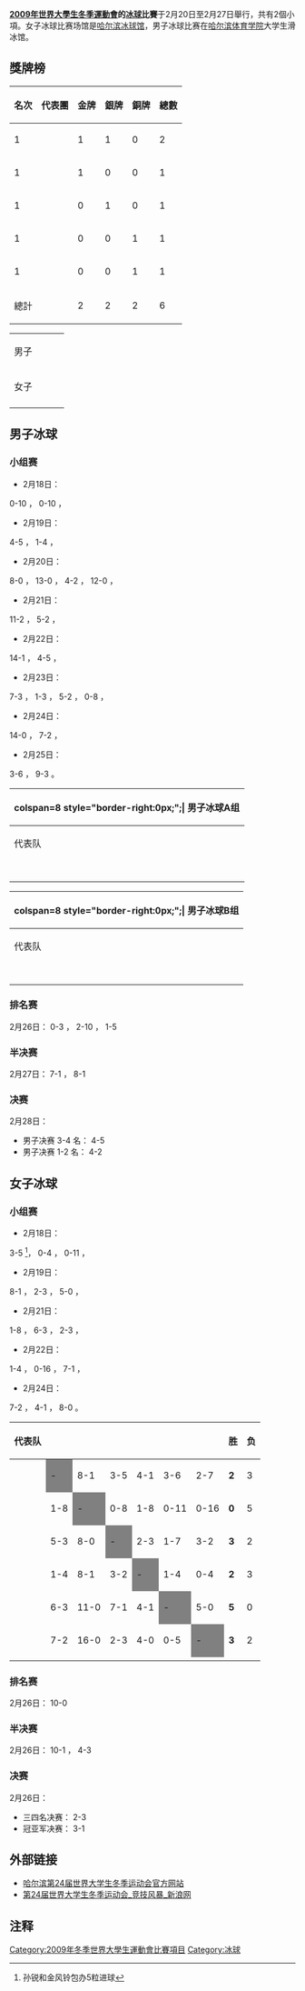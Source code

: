 '''[[2009年世界大學生冬季運動會|2009年世界大學生冬季運動會]]的[[冰球|冰球]]比賽'''于2月20日至2月27日舉行，共有2個小項。女子冰球比赛场馆是[[哈尔滨冰球馆|哈尔滨冰球馆]]，男子冰球比赛在[[哈尔滨体育学院|哈尔滨体育学院]]大学生滑冰馆。

== 獎牌榜 ==
{| class="wikitable" 
|- 
!名次!!代表團!!金牌!!銀牌!!銅牌!!總數
|-
|1||{{CAN}}||1||1||0||2
|-
|1||{{RUS}}||1||0||0||1
|-
|1||{{CHN}}||0||1||0||1
|-
|1||{{FIN}}||0||0||1||1
|-
|1||{{SVK}}||0||0||1||1
|-
!colspan=2|總計||2||2||2||6
|}

{| {{MedalistTable|type=項目|columns=1|style=font-size:small;}}
|-
|男子
| {{RUS}}
| {{CAN}}
| {{SVK}}
|-
|女子
| {{CAN}}
| {{CHN}}
| {{FIN}}
|-
|}

== 男子冰球 ==
=== 小组赛 ===
*2月18日：
{{GBR}} 0-10 {{CZE}}，
{{CHN}} 0-10 {{KAZ}}，
*2月19日：
{{KOR}} 4-5 {{USA}}，
{{JPN}} 1-4 {{SVK}}，
*2月20日：
{{KAZ}} 8-0 {{GBR}}，
{{CAN}} 13-0 {{CHN}}，
{{SVK}} 4-2 {{KOR}}，
{{RUS}} 12-0 {{JPN}}，
*2月21日：
{{CAN}} 11-2 {{GBR}}，
{{KAZ}} 5-2 {{CZE}}，
*2月22日：
{{RUS}} 14-1 {{KOR}}，
{{SVK}} 4-5 {{USA}}，
*2月23日：
{{CHN}} 7-3 {{GBR}}，
{{CZE}} 1-3 {{CAN}}，
{{JPN}} 5-2 {{KOR}}，
{{USA}} 0-8 {{RUS}}，
*2月24日：
{{CZE}} 14-0 {{CHN}}，
{{CAN}} 7-2 {{KAZ}}，
*2月25日：
{{USA}} 3-6 {{JPN}}，
{{RUS}} 9-3 {{SVK}}。

{| class="wikitable" 
|-
! colspan=8 style="border-right:0px;";| 男子冰球A组
|-
!代表队!!{{flagicon|GBR}}!!{{flagicon|CZE}}!!{{flagicon|KAZ}}!!{{flagicon|CAN}}!!{{flagicon|CHN}}!!胜!!负!!名次
|-
|{{GBR}}||style="background:grey"|-||0-10||0-8||2-11||3-7||0||4||5
|-
|{{CZE}}||10-0||style="background:grey"|-||2-5||1-3||14-0||2||2||3
|-
|{{KAZ}}||8-0||5-2||style="background:grey"|-||2-7||10-0||3||1||2
|-
|{{CAN}}||11-2||3-1||7-2||style="background:grey"|-||13-0||4||0||1
|-
|{{CHN}}||7-3||0-14||0-10||0-13||style="background:grey"|-||1||3||4
|-
|}

{| class="wikitable" 
|-
! colspan=8 style="border-right:0px;";| 男子冰球B组
|- 
!代表队!!{{flagicon|KOR}}!!{{flagicon|USA}}!!{{flagicon|JPN}}!!{{flagicon|SVK}}!!{{flagicon|RUS}}!!胜!!负!!名次
|-
|{{KOR}}||style="background:grey"|-||4-5||2-5||2-4||1-14||0||4||5
|-
|{{USA}}||5-4||style="background:grey"|-||3-6||5-4||0-8||2||2||4
|-
|{{JPN}}||5-2||6-3||style="background:grey"|-||1-4||0-12||2||2||3
|-
|{{SVK}}||4-2||4-5||4-1||style="background:grey"|-||3-9||2||2||2
|-
|{{RUS}}||14-1||8-0||12-0||9-3||style="background:grey"|-||4||0||1
|-
|}

=== 排名赛 ===
2月26日：{{GBR}} 0-3 {{KOR}}，{{CHN}} 2-10 {{USA}}，{{CZE}} 1-5 {{JPN}}

=== 半决赛 ===
2月27日：
{{RUS}} 7-1 {{KAZ}}，{{CAN}} 8-1 {{SVK}}

=== 决赛 ===
2月28日：
*男子决赛 3-4 名：{{KAZ}} 4-5 {{SVK}}
*男子决赛 1-2 名：{{RUS}} 4-2 {{CAN}}

== 女子冰球 ==
=== 小组赛 ===
*2月18日：
{{SVK}} 3-5 {{CHN}}<ref>孙锐和金风铃包办5粒进球</REF>，
{{JPN}} 0-4 {{FIN}}，
{{GBR}} 0-11 {{CAN}}，
*2月19日：
{{SVK}} 8-1 {{GBR}}，
{{CHN}} 2-3 {{JPN}}，
{{CAN}} 5-0 {{FIN}}，
*2月21日：
{{GBR}} 1-8 {{JPN}}，
{{CAN}} 6-3 {{SVK}}，
{{FIN}} 2-3 {{CHN}}，
*2月22日：
{{JPN}} 1-4 {{SVK}}，
{{GBR}} 0-16 {{FIN}}，
{{CAN}} 7-1 {{CHN}}，
*2月24日：
{{FIN}} 7-2 {{SVK}}，
{{CAN}} 4-1 {{JPN}}，
{{CHN}} 8-0 {{GBR}}。
{| class="wikitable" 
|- 
!代表队!!{{flagicon|SVK}}!!{{flagicon|GBR}}!!{{flagicon|CHN}}!!{{flagicon|JPN}}!!{{flagicon|CAN}}!!{{flagicon|FIN}}!!胜!!负
|-
|{{SVK}}||style="background:grey"|-||8-1||3-5||4-1||3-6||2-7||'''2'''||3
|-
|{{GBR}}||1-8||style="background:grey"|-||0-8||1-8||0-11||0-16||'''0'''||5
|-
|{{CHN}}||5-3||8-0||style="background:grey"|-||2-3||1-7||3-2||'''3'''||2
|-
|{{JPN}}||1-4||8-1||3-2||style="background:grey"|-||1-4||0-4||'''2'''||3
|-
|{{CAN}}||6-3||11-0||7-1||4-1||style="background:grey"|-||5-0||'''5'''||0
|-
|{{FIN}}||7-2||16-0||2-3||4-0||0-5||style="background:grey"|-||'''3'''||2
|-
|}

=== 排名赛 ===
2月26日：{{JPN}} 10-0 {{GBR}}

=== 半决赛 ===
2月26日：
{{CAN}} 10-1 {{SVK}}，{{CHN}} 4-3 {{FIN}}

=== 决赛 ===
2月26日：
*三四名决赛：{{SVK}} 2-3 {{FIN}}
*冠亚军决赛：{{CAN}} 3-1 {{CHN}}

== 外部链接 ==
*[https://web.archive.org/web/20070103032843/http://www.harbin2009.org/ 哈尔滨第24届世界大学生冬季运动会官方网站]
*[http://sports.sina.com.cn/z/harbin09/ 第24届世界大学生冬季运动会_竞技风暴_新浪网]{{Wayback|url=http://sports.sina.com.cn/z/harbin09/ |date=20160422040441 }}


== 注释 ==
{{reflist}}

{{2009年冬季世界大學生運動會}}

[[Category:2009年冬季世界大學生運動會比賽項目|Category:2009年冬季世界大學生運動會比賽項目]]
[[Category:冰球|Category:冰球]]
